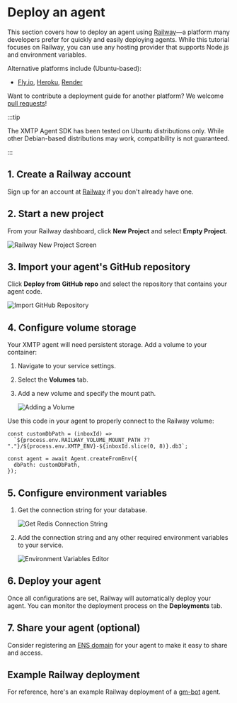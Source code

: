 # Deploy an agent

This section covers how to deploy an agent using [Railway](https://railway.app/)—a platform many developers prefer for quickly and easily deploying agents. While this tutorial focuses on Railway, you can use any hosting provider that supports Node.js and environment variables.

Alternative platforms include (Ubuntu-based):

- [Fly.io](https://fly.io/), [Heroku](https://www.heroku.com/), [Render](https://render.com/)

Want to contribute a deployment guide for another platform? We welcome [pull requests](https://github.com/xmtp/docs-xmtp-org/blob/main/README.md)!

:::tip

The XMTP Agent SDK has been tested on Ubuntu distributions only. While other Debian-based distributions may work, compatibility is not guaranteed.

:::

## 1. Create a Railway account

Sign up for an account at [Railway](https://railway.app/) if you don't already have one.

## 2. Start a new project

From your Railway dashboard, click **New Project** and select **Empty Project**.

![Railway New Project Screen](https://github.com/user-attachments/assets/42016550-0ab5-4c6b-a644-39d27746916f)

## 3. Import your agent's GitHub repository

Click **Deploy from GitHub repo** and select the repository that contains your agent code.

![Import GitHub Repository](https://github.com/user-attachments/assets/88305e11-0e8a-4a92-9bbf-d9fece23b42f)

## 4. Configure volume storage

Your XMTP agent will need persistent storage. Add a volume to your container:

1. Navigate to your service settings.
2. Select the **Volumes** tab.
3. Add a new volume and specify the mount path.

   ![Adding a Volume](https://github.com/user-attachments/assets/85c45d1b-ee5b-469a-9c57-6e4a71c8bb92)

Use this code in your agent to properly connect to the Railway volume:

```tsx [Node]
const customDbPath = (inboxId) =>
  `${process.env.RAILWAY_VOLUME_MOUNT_PATH ?? "."}/${process.env.XMTP_ENV}-${inboxId.slice(0, 8)}.db3`;

const agent = await Agent.createFromEnv({
  dbPath: customDbPath,
});
```

## 5. Configure environment variables

1. Get the connection string for your database.

   ![Get Redis Connection String](https://github.com/user-attachments/assets/0fbebe34-e09f-4bf7-bc8b-b43cbc2b7762)

2. Add the connection string and any other required environment variables to your service.

   ![Environment Variables Editor](https://github.com/user-attachments/assets/4393b179-227e-4c7c-8313-165f191356ff)

## 6. Deploy your agent

Once all configurations are set, Railway will automatically deploy your agent. You can monitor the deployment process on the **Deployments** tab.

## 7. Share your agent (optional)

Consider registering an [ENS domain](https://ens.domains/) for your agent to make it easy to share and access.

## Example Railway deployment

For reference, here's an example Railway deployment of a [gm-bot](https://railway.com/deploy/UCyz5b) agent.
